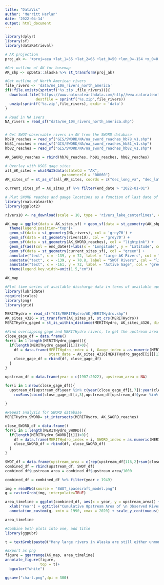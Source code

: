 ```yaml
---
title: "DataVis"
author: "Merritt Harlan"
date: '2022-04-14'
output: html_document
---
```


```r
library(dplyr)
library(sf)
library(dataRetrieval)

# AK projection
proj_ak <- '+proj=aea +lat_1=55 +lat_2=65 +lat_0=50 +lon_0=-154 +x_0=0 +y_0=0 +ellps=GRS80 +towgs84=0,0,0,0,0,0,0 +units=m +no_defs '

#Get outline of AK for basemap
AK_shp <- spData::alaska %>% st_transform(proj_ak)

#Get outline of North American rivers
file_rivers <- 'data/ne_10m_rivers_north_america'
if(!file.exists(sprintf('%s.zip',file_rivers))){
  download.file('https://www.naturalearthdata.com/http//www.naturalearthdata.com/download/10m/physical/ne_10m_rivers_north_america.zip',
              destfile = sprintf('%s.zip',file_rivers))  
  unzip(sprintf('%s.zip',file_rivers), exdir = 'data')
}

# Read in NA ivers
NA_rivers = read_sf("data/ne_10m_rivers_north_america.shp")


# Get SWOT-observable rivers in AK from the SWORD database
hb78_reaches = read_sf("GIS/SWORD/NA/na_sword_reaches_hb78_v1.shp")
hb81_reaches = read_sf("GIS/SWORD/NA/na_sword_reaches_hb81_v1.shp")
hb82_reaches = read_sf("GIS/SWORD/NA/na_sword_reaches_hb82_v1.shp")

AK_SWORD_reaches = rbind(hb78_reaches, hb81_reaches, hb82_reaches)

# Overlay with USGS gage sites
all_AK_sites = whatNWISdata(stateCd = "AK", 
                          parameterCd = "00060")
AK_sites_sf = st_as_sf(all_AK_sites, coords = c("dec_long_va", "dec_lat_va"), crs = 4269)

current_sites_sf = AK_sites_sf %>% filter(end_date > "2022-01-01")
```


```r
# Plot SWORD reaches and gauge locations as a function of last date of data
library(rnaturalearth)
library(ggplot2)

rivers10 <- ne_download(scale = 10, type = 'rivers_lake_centerlines', category = 'physical', returnclass = c("sf"))

AK_map = ggplot(data = AK_sites_sf) + geom_sf(data = st_geometry(AK_shp), fill = 'azure') + xlim(c(-170, -130)) + ylim(c(55,72)) + theme_bw() + 
  theme(legend.position="top")+
  geom_sf(data = st_geometry(NA_rivers), col = 'grey70') + 
  geom_sf(data = st_geometry(rivers10), col = 'grey70') +
  geom_sf(data = st_geometry(AK_SWORD_reaches), col = "lightpink") +
  geom_sf(aes(col = end_date))+labs(x = "Longitude", y = "Latitude", colour="Gage End")+
  geom_sf(data = st_geometry(current_sites_sf), col = "green") +
  annotate("text", x = -139, y = 72, label = "Large AK Rivers", col = "dimgray") + 
  annotate("text", x = -139, y = 70.8, label = "SWOT Rivers", col = "lightpink3") + 
  annotate("text", x = -161, y = 72, label = "Active Gage", col = "green3") +
  theme(legend.key.width=unit(1.5,"cm"))

AK_map
```


```r
#Plot time series of available discharge data in terms of available upstream area, overlay with MERIT Hydro to get upstream area. 
library(lubridate)
require(scales)
library(png)
library(grid)

MERITHydro = read_sf("GIS/MERITHydro/AK_MERITHydro.shp")
AK_sites_4326 = st_transform(AK_sites_sf, st_crs(MERITHydro))
MERITHydro_gaged = st_is_within_distance(MERITHydro, AK_sites_4326, dist = 500)

#Find overlapping gage and MERITHydro rivers, to get the upstream area of the gaged rivers
close_gage_df = data.frame()
for(i in 1:length(MERITHydro_gaged)){
  if(length(MERITHydro_gaged[[i]])>0){
    df = data.frame(MERITHydro_index = i, Gauge_index = as.numeric(MERITHydro_gaged[[i]][1]), uparea = MERITHydro[i, "uparea"], end_date = AK_sites_4326[MERITHydro_gaged[[i]][1],"end_date"], 
                    start_date = AK_sites_4326[MERITHydro_gaged[[i]][1],"begin_date"])
    close_gage_df = rbind(df, close_gage_df)
  }
}

upstream_df = data.frame(year = c(1907:2022), upstream_area = NA)

for(i in 1:nrow(close_gage_df)){
  upstream_df[upstream_df$year %in% c(year(close_gage_df[i,7]):year(close_gage_df[i,5])),2] = 
    rowSums(cbind(close_gage_df[i,3],upstream_df[upstream_df$year %in% c(year(close_gage_df[i,7]):year(close_gage_df[i,5])),2]), na.rm = T)
  
}

#Repeat analysis for SWORD database
MERITHydro_SWORD= st_intersects(MERITHydro, AK_SWORD_reaches)

close_SWORD_df = data.frame()
for(i in 1:length(MERITHydro_SWORD)){
  if(length(MERITHydro_SWORD[[i]])>0){
    df = data.frame(MERITHydro_index = i, SWORD_index = as.numeric(MERITHydro_SWORD[[i]][1]), uparea = MERITHydro[i, "uparea"])
    close_SWORD_df = rbind(df, close_SWORD_df)
  }
}

SWOT_df = data.frame(upstream_area = c(rep(upstream_df[116,2]+sum(close_SWORD_df$uparea.uparea),3)), year = 2023:2025)
combined_df = rbind(upstream_df, SWOT_df)
combined_df$upstream_area = combined_df$upstream_area/1000

combined_df = combined_df %>% filter(year > 1949)

img = readPNG(source = "SWOT_spacecraft_model.png")
g = rasterGrob(img, interpolate=TRUE)

area_timeline = ggplot(combined_df, aes(x = year, y = upstream_area)) + geom_line(col = "cornflowerblue") + theme_bw() + 
  xlab("Year") + ggtitle("Cumulative Upstream Area of \n Observed River Flow (1,000km2)") + ylab("") + annotate("text", x = 1990, y = 1000, label = "Gage discharge", col = "dimgray") + annotate("text", x = 2000, y = 50000, label = "Expected SWOT \n satellite discharge ->", col = "dimgray")+
  annotation_custom(g, xmin = 1990, xmax = 2020) + scale_y_continuous(trans = "log10", labels =  comma)#+coord_trans(y='log10')

area_timeline

```

```r
#Combine both plots into one, add title
library(ggpubr)

t = textGrob(paste0("Many large rivers in Alaska are still either unmonitored \n or are no longer being monitored. A future tool that could \n help us estimate river discharge is satellite imagery!"), gp=gpar(fontsize=14, fontface="bold", lineheight=0.8))

#Export as png
figure = ggarrange(AK_map, area_timeline)
annotate_figure(figure,
                top = t)+
  bgcolor("white")

ggsave("chart.png",dpi = 300)


```

